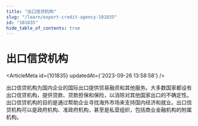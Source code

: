 ```yaml
---
title: "出口信贷机构"
slug: "/learn/export-credit-agency-101835"
id: "101835"
hide_table_of_contents: true
---
```



# 出口信贷机构

<ArticleMeta id={101835} updatedAt={'2023-09-26 13:58:58'} />
<div className='border-solid border-b border-t-0 my-4 border-[var(--ifm-color-gray-300)]' />

出口信贷机构为国内企业的国际出口提供贸易融资和其他服务。大多数国家都设有出口信贷机构，提供贷款、贷款担保和保险，以消除对其他国家出口的不确定性。出口信贷机构的目的是通过帮助企业寻找海外市场来支持国内经济和就业。出口信贷机构可以是政府机构、准政府机构，甚至是私营组织，包括商业金融机构的附属机构。
